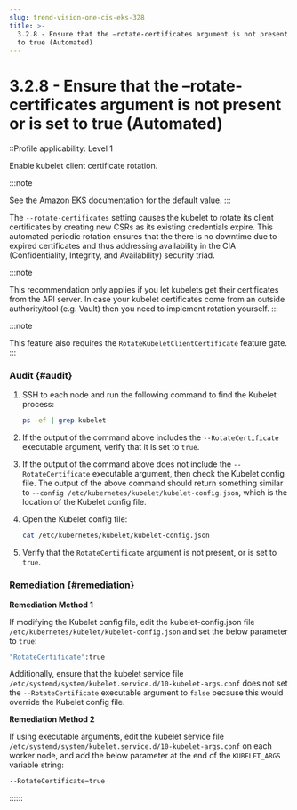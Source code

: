 ```yaml
---
slug: trend-vision-one-cis-eks-328
title: >-
  3.2.8 - Ensure that the –rotate-certificates argument is not present or is set
  to true (Automated)
---
```

# 3.2.8 - Ensure that the –rotate-certificates argument is not present or is set to true (Automated)

::Profile applicability: Level 1

Enable kubelet client certificate rotation.

:::note

See the Amazon EKS documentation for the default value.
:::

The `--rotate-certificates` setting causes the kubelet to rotate its client certificates by creating new CSRs as its existing credentials expire. This automated periodic rotation ensures that the there is no downtime due to expired certificates and thus addressing availability in the CIA (Confidentiality, Integrity, and Availability) security triad.

:::note

This recommendation only applies if you let kubelets get their certificates from the API server. In case your kubelet certificates come from an outside authority/tool (e.g. Vault) then you need to implement rotation yourself.
:::

:::note

This feature also requires the `RotateKubeletClientCertificate` feature gate.
:::

### Audit {#audit}

1.  SSH to each node and run the following command to find the Kubelet process:

    ```bash
    ps -ef | grep kubelet
    ```

2.  If the output of the command above includes the `--RotateCertificate` executable argument, verify that it is set to `true`.

3.  If the output of the command above does not include the `--RotateCertificate` executable argument, then check the Kubelet config file. The output of the above command should return something similar to `--config /etc/kubernetes/kubelet/kubelet-config.json`, which is the location of the Kubelet config file.

4.  Open the Kubelet config file:

    ```bash
    cat /etc/kubernetes/kubelet/kubelet-config.json
    ```

5.  Verify that the `RotateCertificate` argument is not present, or is set to `true`.

### Remediation {#remediation}

**Remediation Method 1**

If modifying the Kubelet config file, edit the kubelet-config.json file `/etc/kubernetes/kubelet/kubelet-config.json` and set the below parameter to `true`:

```bash
"RotateCertificate":true
```

Additionally, ensure that the kubelet service file `/etc/systemd/system/kubelet.service.d/10-kubelet-args.conf` does not set the `--RotateCertificate` executable argument to `false` because this would override the Kubelet config file.

**Remediation Method 2**

If using executable arguments, edit the kubelet service file `/etc/systemd/system/kubelet.service.d/10-kubelet-args.conf` on each worker node, and add the below parameter at the end of the `KUBELET_ARGS` variable string:

```bash
--RotateCertificate=true
```
::::::

